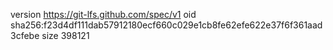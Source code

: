 version https://git-lfs.github.com/spec/v1
oid sha256:f23d4df111dab57912180ecf660c029e1cb8fe62efe622e37f6f361aad3cfebe
size 398121
